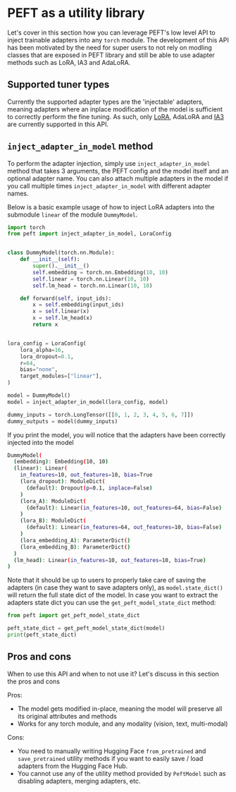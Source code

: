 <!--Copyright 2023 The HuggingFace Team. All rights reserved.

Licensed under the Apache License, Version 2.0 (the "License"); you may not use this file except in compliance with
the License. You may obtain a copy of the License at

http://www.apache.org/licenses/LICENSE-2.0

Unless required by applicable law or agreed to in writing, software distributed under the License is distributed on
an "AS IS" BASIS, WITHOUT WARRANTIES OR CONDITIONS OF ANY KIND, either express or implied. See the License for the
specific language governing permissions and limitations under the License.
-->

# PEFT as a utility library

Let's cover in this section how you can leverage PEFT's low level API to inject trainable adapters into any `torch` module. 
The development of this API has been motivated by the need for super users to not rely on modling classes that are exposed in PEFT library and still be able to use adapter methods such as LoRA, IA3 and AdaLoRA.

## Supported tuner types

Currently the supported adapter types are the 'injectable' adapters, meaning adapters where an inplace modification of the model is sufficient to correctly perform the fine tuning. As such, only [LoRA](./conceptual_guides/lora), AdaLoRA and [IA3](./conceptual_guides/ia3) are currently supported in this API.

## `inject_adapter_in_model` method 

To perform the adapter injection, simply use `inject_adapter_in_model` method that takes 3 arguments, the PEFT config and the model itself and an optional adapter name. You can also attach multiple adapters in the model if you call multiple times `inject_adapter_in_model` with different adapter names.

Below is a basic example usage of how to inject LoRA adapters into the submodule `linear` of the module `DummyModel`.
```python
import torch
from peft import inject_adapter_in_model, LoraConfig


class DummyModel(torch.nn.Module):
    def __init__(self):
        super().__init__()
        self.embedding = torch.nn.Embedding(10, 10)
        self.linear = torch.nn.Linear(10, 10)
        self.lm_head = torch.nn.Linear(10, 10)

    def forward(self, input_ids):
        x = self.embedding(input_ids)
        x = self.linear(x)
        x = self.lm_head(x)
        return x


lora_config = LoraConfig(
    lora_alpha=16,
    lora_dropout=0.1,
    r=64,
    bias="none",
    target_modules=["linear"],
)

model = DummyModel()
model = inject_adapter_in_model(lora_config, model)

dummy_inputs = torch.LongTensor([[0, 1, 2, 3, 4, 5, 6, 7]])
dummy_outputs = model(dummy_inputs)
```

If you print the model, you will notice that the adapters have been correctly injected into the model

```bash
DummyModel(
  (embedding): Embedding(10, 10)
  (linear): Linear(
    in_features=10, out_features=10, bias=True
    (lora_dropout): ModuleDict(
      (default): Dropout(p=0.1, inplace=False)
    )
    (lora_A): ModuleDict(
      (default): Linear(in_features=10, out_features=64, bias=False)
    )
    (lora_B): ModuleDict(
      (default): Linear(in_features=64, out_features=10, bias=False)
    )
    (lora_embedding_A): ParameterDict()
    (lora_embedding_B): ParameterDict()
  )
  (lm_head): Linear(in_features=10, out_features=10, bias=True)
)
```
Note that it should be up to users to properly take care of saving the adapters (in case they want to save adapters only), as `model.state_dict()` will return the full state dict of the model.
In case you want to extract the adapters state dict you can use the `get_peft_model_state_dict` method:

```python
from peft import get_peft_model_state_dict

peft_state_dict = get_peft_model_state_dict(model)
print(peft_state_dict)
```

## Pros and cons 

When to use this API and when to not use it? Let's discuss in this section the pros and cons 

Pros:
- The model gets modified in-place, meaning the model will preserve all its original attributes and methods
- Works for any torch module, and any modality (vision, text, multi-modal)

Cons:
- You need to manually writing Hugging Face `from_pretrained` and `save_pretrained` utility methods if you want to easily save / load adapters from the Hugging Face Hub.
- You cannot use any of the utility method provided by `PeftModel` such as disabling adapters, merging adapters, etc.